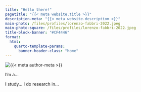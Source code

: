 ```yaml
---
title: "Hello there!"
pagetitle: "{{< meta website.title >}}"
description-meta: "{{< meta website.description >}}"
main-photo: /files/profiles/lorenzo-fabbri-2022.jpeg
main-photo-square: /files/profiles/lorenzo-fabbri-2022.jpeg
title-block-banner: "#CF4446"
format:
  html:
    quarto-template-params:
      banner-header-class: "home"
---
```


::: grid
::: {.g-col-12 .g-col-sm-4}
```{=html}
<div class="grid" style="--bs-columns: 5; row-gap: 0;">
  <div class="g-col-1 g-col-sm-0"></div>
  <div class="g-col-3 g-col-sm-5">
    <picture>
      <source media="(max-width: 576px)" srcset="{{< meta main-photo-square >}}">
      <source media="(min-width: 576px)" srcset="{{< meta main-photo >}}">
      <img class="img-fluid" src="{{< meta main-photo >}}" alt="{{< meta author-meta >}}">
    </picture>
  </div>
  <div class="g-col-1 g-col-sm-0"></div>
</div>
```
:::

::: {.g-col-12 .g-col-sm-8}
I'm a...

I study... I do research in...
:::
:::
